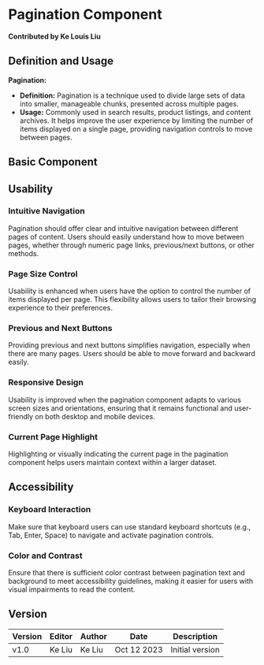 
# Pagination Component

**Contributed by Ke Louis Liu**

## Definition and Usage

**Pagination:**

-   **Definition:** Pagination is a technique used to divide large sets of data into smaller, manageable chunks, presented across multiple pages.
-   **Usage:** Commonly used in search results, product listings, and content archives. It helps improve the user experience by limiting the number of items displayed on a single page, providing navigation controls to move between pages.

## Basic Component

<Pagination />

## Usability

### Intuitive Navigation

Pagination should offer clear and intuitive navigation between different pages of content. Users should easily understand how to move between pages, whether through numeric page links, previous/next buttons, or other methods.

### Page Size Control

Usability is enhanced when users have the option to control the number of items displayed per page. This flexibility allows users to tailor their browsing experience to their preferences.

### Previous and Next Buttons

Providing previous and next buttons simplifies navigation, especially when there are many pages. Users should be able to move forward and backward easily.

### Responsive Design

Usability is improved when the pagination component adapts to various screen sizes and orientations, ensuring that it remains functional and user-friendly on both desktop and mobile devices.

### Current Page Highlight

Highlighting or visually indicating the current page in the pagination component helps users maintain context within a larger dataset.

## Accessibility

### Keyboard Interaction

Make sure that keyboard users can use standard keyboard shortcuts (e.g., Tab, Enter, Space) to navigate and activate pagination controls.

### Color and Contrast

Ensure that there is sufficient color contrast between pagination text and background to meet accessibility guidelines, making it easier for users with visual impairments to read the content.

## Version

| Version | Editor | Author | Date        | Description     |
| ------- | ------ | ------ | ----------- | --------------- |
| v1.0    | Ke Liu | Ke Liu | Oct 12 2023 | Initial version |
